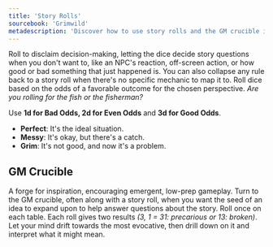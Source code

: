 ```yaml
---
title: 'Story Rolls'
sourcebook: 'Grimwild'
metadescription: 'Discover how to use story rolls and the GM crucible in the Moxie tabletop RPG system to resolve narrative questions, inspire creativity, and drive emergent gameplay.'
---
```


Roll to disclaim decision-making, letting the dice decide story questions when you don't want to, like an NPC's reaction, off-screen action, or how good or bad something that just happened is. You can also collapse any rule back to a story roll when there's no specific mechanic to map it to. Roll dice based on the odds of a favorable outcome for the chosen perspective. _Are you rolling for the fish or the fisherman?_

Use **1d for Bad Odds, 2d for Even Odds** and **3d for Good Odds**.

- **Perfect**: It's the ideal situation.
- **Messy**: It's okay, but there's a catch.
- **Grim**: It's not good, and now it's a problem.

## GM Crucible

A forge for inspiration, encouraging emergent, low-prep gameplay. Turn to the GM crucible, often along with a story roll, when you want the seed of an idea to expand upon to help answer questions about the story. Roll once on each table. Each roll gives two results _(3, 1 = 31: precarious or 13: broken)_. Let your mind drift towards the most evocative, then drill down on it and interpret what it might mean.
